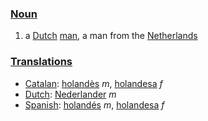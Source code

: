 ===[[Noun]]===

#a [[Dutch]] [[man]], a man from the [[Netherlands]]

===[[Translations]]===
*[[Catalan]]: [[holandès]] ''m'', [[holandesa]] ''f''
*[[Dutch]]:  [[Nederlander]] ''m''
*[[Spanish]]: [[holandés]] ''m'', [[holandesa]] ''f''